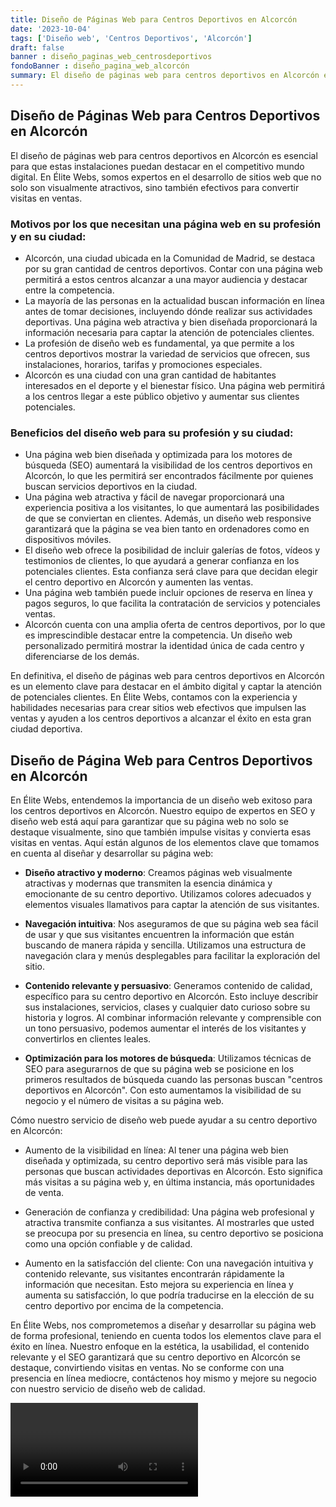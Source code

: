 ```yaml
---
title: Diseño de Páginas Web para Centros Deportivos en Alcorcón
date: '2023-10-04'
tags: ['Diseño web', 'Centros Deportivos', 'Alcorcón']
draft: false
banner : diseño_paginas_web_centrosdeportivos
fondoBanner : diseño_pagina_web_alcorcón
summary: El diseño de páginas web para centros deportivos en Alcorcón es esencial para que estas instalaciones puedan destacar en el competitivo mundo digital. En Élite Webs, somos expertos en el desarrollo de sitios web que no solo son visualmente atractivos, sino también efectivos para convertir visitas en ventas.
---
```


## Diseño de Páginas Web para Centros Deportivos en Alcorcón

El diseño de páginas web para centros deportivos en Alcorcón es esencial para que estas instalaciones puedan destacar en el competitivo mundo digital. En Élite Webs, somos expertos en el desarrollo de sitios web que no solo son visualmente atractivos, sino también efectivos para convertir visitas en ventas.

### Motivos por los que necesitan una página web en su profesión y en su ciudad:
- Alcorcón, una ciudad ubicada en la Comunidad de Madrid, se destaca por su gran cantidad de centros deportivos. Contar con una página web permitirá a estos centros alcanzar a una mayor audiencia y destacar entre la competencia.
- La mayoría de las personas en la actualidad buscan información en línea antes de tomar decisiones, incluyendo dónde realizar sus actividades deportivas. Una página web atractiva y bien diseñada proporcionará la información necesaria para captar la atención de potenciales clientes.
- La profesión de diseño web es fundamental, ya que permite a los centros deportivos mostrar la variedad de servicios que ofrecen, sus instalaciones, horarios, tarifas y promociones especiales.
- Alcorcón es una ciudad con una gran cantidad de habitantes interesados en el deporte y el bienestar físico. Una página web permitirá a los centros llegar a este público objetivo y aumentar sus clientes potenciales.

### Beneficios del diseño web para su profesión y su ciudad:
- Una página web bien diseñada y optimizada para los motores de búsqueda (SEO) aumentará la visibilidad de los centros deportivos en Alcorcón, lo que les permitirá ser encontrados fácilmente por quienes buscan servicios deportivos en la ciudad.
- Una página web atractiva y fácil de navegar proporcionará una experiencia positiva a los visitantes, lo que aumentará las posibilidades de que se conviertan en clientes. Además, un diseño web responsive garantizará que la página se vea bien tanto en ordenadores como en dispositivos móviles.
- El diseño web ofrece la posibilidad de incluir galerías de fotos, vídeos y testimonios de clientes, lo que ayudará a generar confianza en los potenciales clientes. Esta confianza será clave para que decidan elegir el centro deportivo en Alcorcón y aumenten las ventas.
- Una página web también puede incluir opciones de reserva en línea y pagos seguros, lo que facilita la contratación de servicios y potenciales ventas.
- Alcorcón cuenta con una amplia oferta de centros deportivos, por lo que es imprescindible destacar entre la competencia. Un diseño web personalizado permitirá mostrar la identidad única de cada centro y diferenciarse de los demás.

En definitiva, el diseño de páginas web para centros deportivos en Alcorcón es un elemento clave para destacar en el ámbito digital y captar la atención de potenciales clientes. En Élite Webs, contamos con la experiencia y habilidades necesarias para crear sitios web efectivos que impulsen las ventas y ayuden a los centros deportivos a alcanzar el éxito en esta gran ciudad deportiva.

<GifSeo />

<Cta />

## Diseño de Página Web para Centros Deportivos en Alcorcón

En Élite Webs, entendemos la importancia de un diseño web exitoso para los centros deportivos en Alcorcón. Nuestro equipo de expertos en SEO y diseño web está aquí para garantizar que su página web no solo se destaque visualmente, sino que también impulse visitas y convierta esas visitas en ventas. Aquí están algunos de los elementos clave que tomamos en cuenta al diseñar y desarrollar su página web:

- **Diseño atractivo y moderno**: Creamos páginas web visualmente atractivas y modernas que transmiten la esencia dinámica y emocionante de su centro deportivo. Utilizamos colores adecuados y elementos visuales llamativos para captar la atención de sus visitantes.

- **Navegación intuitiva**: Nos aseguramos de que su página web sea fácil de usar y que sus visitantes encuentren la información que están buscando de manera rápida y sencilla. Utilizamos una estructura de navegación clara y menús desplegables para facilitar la exploración del sitio.

- **Contenido relevante y persuasivo**: Generamos contenido de calidad, específico para su centro deportivo en Alcorcón. Esto incluye describir sus instalaciones, servicios, clases y cualquier dato curioso sobre su historia y logros. Al combinar información relevante y comprensible con un tono persuasivo, podemos aumentar el interés de los visitantes y convertirlos en clientes leales.

- **Optimización para los motores de búsqueda**: Utilizamos técnicas de SEO para asegurarnos de que su página web se posicione en los primeros resultados de búsqueda cuando las personas buscan "centros deportivos en Alcorcón". Con esto aumentamos la visibilidad de su negocio y el número de visitas a su página web.

Cómo nuestro servicio de diseño web puede ayudar a su centro deportivo en Alcorcón:

- Aumento de la visibilidad en línea: Al tener una página web bien diseñada y optimizada, su centro deportivo será más visible para las personas que buscan actividades deportivas en Alcorcón. Esto significa más visitas a su página web y, en última instancia, más oportunidades de venta.

- Generación de confianza y credibilidad: Una página web profesional y atractiva transmite confianza a sus visitantes. Al mostrarles que usted se preocupa por su presencia en línea, su centro deportivo se posiciona como una opción confiable y de calidad.

- Aumento en la satisfacción del cliente: Con una navegación intuitiva y contenido relevante, sus visitantes encontrarán rápidamente la información que necesitan. Esto mejora su experiencia en línea y aumenta su satisfacción, lo que podría traducirse en la elección de su centro deportivo por encima de la competencia.

En Élite Webs, nos comprometemos a diseñar y desarrollar su página web de forma profesional, teniendo en cuenta todos los elementos clave para el éxito en línea. Nuestro enfoque en la estética, la usabilidad, el contenido relevante y el SEO garantizará que su centro deportivo en Alcorcón se destaque, convirtiendo visitas en ventas. No se conforme con una presencia en línea mediocre, contáctenos hoy mismo y mejore su negocio con nuestro servicio de diseño web de calidad.

<Video />

<CtaBot job='Centros Deportivos' city='Alcorcón'/>

<Gmaps query='Alcorcón+españa+maps' />
